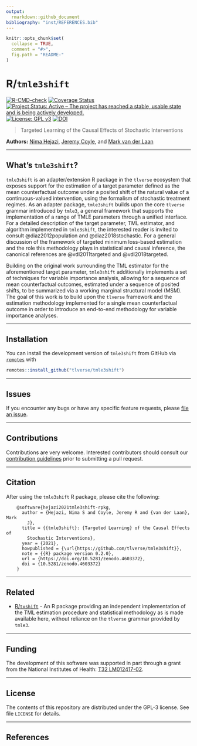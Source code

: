 ```yaml
---
output:
  rmarkdown::github_document
bibliography: "inst/REFERENCES.bib"
---
```


<!-- README.md is generated from README.Rmd. Please edit that file -->

```r
knitr::opts_chunk$set(
  collapse = TRUE,
  comment = "#>",
  fig.path = "README-"
)
```

# R/`tmle3shift`

[![R-CMD-check](https://github.com/tlverse/tmle3shift/workflows/R-CMD-check/badge.svg)](https://github.com/tlverse/tmle3shift/actions)
[![Coverage Status](https://codecov.io/gh/tlverse/tmle3shift/branch/master/graph/badge.svg)](https://codecov.io/gh/tlverse/tmle3shift)
[![Project Status: Active – The project has reached a stable, usable state and is being actively developed.](http://www.repostatus.org/badges/latest/active.svg)](http://www.repostatus.org/#active)
[![License: GPL v3](https://img.shields.io/badge/License-GPL%20v3-blue.svg)](http://www.gnu.org/licenses/gpl-3.0)
[![DOI](https://zenodo.org/badge/DOI/10.5281/zenodo.4603372.svg)](https://doi.org/10.5281/zenodo.4603372)

> Targeted Learning of the Causal Effects of Stochastic Interventions

__Authors:__ [Nima Hejazi](https://nimahejazi.org), [Jeremy
Coyle](https://github.com/jeremyrcoyle), and [Mark van der
Laan](https://vanderlaan-lab.org)

---

## What's `tmle3shift`?

`tmle3shift` is an adapter/extension R package in the `tlverse` ecosystem that
exposes support for the estimation of a target parameter defined as the mean
counterfactual outcome under a posited shift of the natural value of a
continuous-valued intervention, using the formalism of stochastic treatment
regimes. As an adapter package, `tmle3shift` builds upon the core `tlverse`
grammar introduced by `tmle3`, a general framework that supports the
implementation of a range of TMLE parameters through a unified interface. For a
detailed description of the target parameter, TML estimator, and algorithm
implemented in `tmle3shift`, the interested reader is invited to consult
@diaz2012population and @diaz2018stochastic. For a general discussion of the
framework of targeted minimum loss-based estimation and the role this
methodology plays in statistical and causal inference, the canonical references
are @vdl2011targeted and @vdl2018targeted.

Building on the original work surrounding the TML estimator for the
aforementioned target parameter, `tmle3shift` additionally implements a set of
techniques for variable importance analysis, allowing for a sequence of mean
counterfactual outcomes, estimated under a sequence of posited shifts, to be
summarized via a working marginal structural model (MSM). The goal of this work
is to build upon the `tlverse` framework and the estimation methodology
implemented for a single mean counterfactual outcome in order to introduce an
end-to-end methodology for variable importance analyses.

---

## Installation

You can install the development version of `tmle3shift` from GitHub via
[`remotes`](https://CRAN.R-project.org/package=remotes) with

```r
remotes::install_github("tlverse/tmle3shift")
```

---

## Issues

If you encounter any bugs or have any specific feature requests, please [file an
issue](https://github.com/tlverse/tmle3shift/issues).

---

## Contributions

Contributions are very welcome. Interested contributors should consult our
[contribution
guidelines](https://github.com/tlverse/tmle3shift/blob/master/CONTRIBUTING.md)
prior to submitting a pull request.

---

## Citation

After using the `tmle3shift` R package, please cite the following:

        @software{hejazi2021tmle3shift-rpkg,
          author = {Hejazi, Nima S and Coyle, Jeremy R and {van der Laan}, Mark
            J},
          title = {{tmle3shift}: {Targeted Learning} of the Causal Effects of
            Stochastic Interventions},
          year = {2021},
          howpublished = {\url{https://github.com/tlverse/tmle3shift}},
          note = {{R} package version 0.2.0},
          url = {https://doi.org/10.5281/zenodo.4603372},
          doi = {10.5281/zenodo.4603372}
        }

---

## Related

* [R/`txshift`](https://github.com/nhejazi/txshift) - An R package providing an
  independent implementation of the TML estimation procedure and
  statistical methodology as is made available here, without reliance on the
  `tlverse` grammar provided by `tmle3`.

---

## Funding

The development of this software was supported in part through a grant from the
National Institutes of Health: [T32
LM012417-02](https://projectreporter.nih.gov/project_info_description.cfm?aid=9248418&icde=37849831&ddparam=&ddvalue=&ddsub=&cr=1&csb=default&cs=ASC&pball=).

---

## License

The contents of this repository are distributed under the GPL-3 license. See
file `LICENSE` for details.

---

## References

